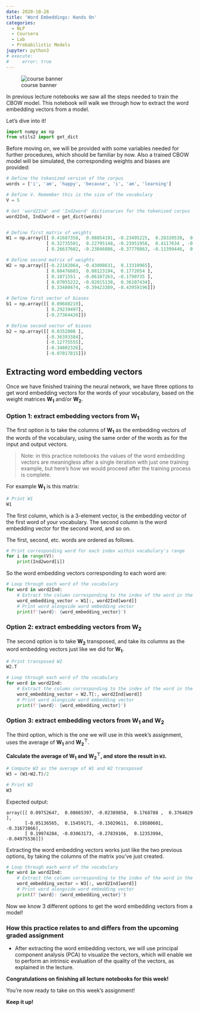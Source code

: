 ```yaml
---
date: 2020-10-28
title: 'Word Embeddings: Hands On'
categories: 
  - NLP 
  - Coursera 
  - Lab
  - Probabilistic Models
jupyter: python3
# execute: 
#     error: true
---
```


::: {.column-margin .nolightbox}
![course banner](/images/Course-Logo-2-3.webp)
:::


In previous lecture notebooks we saw all the steps needed to train the CBOW model. This notebook will walk we through how to extract the word embedding vectors from a model.

Let's dive into it!


```python
import numpy as np
from utils2 import get_dict
```

Before moving on, we will be provided with some variables needed for further procedures, which should be familiar by now. Also a trained CBOW model will be simulated, the corresponding weights and biases are provided: 

```python
# Define the tokenized version of the corpus
words = ['i', 'am', 'happy', 'because', 'i', 'am', 'learning']

# Define V. Remember this is the size of the vocabulary
V = 5

# Get 'word2Ind' and 'Ind2word' dictionaries for the tokenized corpus
word2Ind, Ind2word = get_dict(words)


# Define first matrix of weights
W1 = np.array([[ 0.41687358,  0.08854191, -0.23495225,  0.28320538,  0.41800106],
               [ 0.32735501,  0.22795148, -0.23951958,  0.4117634 , -0.23924344],
               [ 0.26637602, -0.23846886, -0.37770863, -0.11399446,  0.34008124]])

# Define second matrix of weights
W2 = np.array([[-0.22182064, -0.43008631,  0.13310965],
               [ 0.08476603,  0.08123194,  0.1772054 ],
               [ 0.1871551 , -0.06107263, -0.1790735 ],
               [ 0.07055222, -0.02015138,  0.36107434],
               [ 0.33480474, -0.39423389, -0.43959196]])

# Define first vector of biases
b1 = np.array([[ 0.09688219],
               [ 0.29239497],
               [-0.27364426]])

# Define second vector of biases
b2 = np.array([[ 0.0352008 ],
               [-0.36393384],
               [-0.12775555],
               [-0.34802326],
               [-0.07017815]])
```



## Extracting word embedding vectors

Once we have finished training the neural network, we have three options to get word embedding vectors for the words of your vocabulary, based on the weight matrices $\mathbf{W_1}$ and/or $\mathbf{W_2}$.

### Option 1: extract embedding vectors from $\mathbf{W_1}$

The first option is to take the columns of $\mathbf{W_1}$ as the embedding vectors of the words of the vocabulary, using the same order of the words as for the input and output vectors.

> Note: in this practice notebooks the values of the word embedding vectors are meaningless after a single iteration with just one training example, but here's how we would proceed after the training process is complete.

For example $\mathbf{W_1}$ is this matrix:

```python
# Print W1
W1
```

The first column, which is a 3-element vector, is the embedding vector of the first word of your vocabulary. The second column is the word embedding vector for the second word, and so on.

The first, second, etc. words are ordered as follows.

```python
# Print corresponding word for each index within vocabulary's range
for i in range(V):
    print(Ind2word[i])
```

So the word embedding vectors corresponding to each word are:

```python
# Loop through each word of the vocabulary
for word in word2Ind:
    # Extract the column corresponding to the index of the word in the vocabulary
    word_embedding_vector = W1[:, word2Ind[word]]
    # Print word alongside word embedding vector
    print(f'{word}: {word_embedding_vector}')
```

### Option 2: extract embedding vectors from $\mathbf{W_2}$

The second option is to take $\mathbf{W_2}$ transposed, and take its columns as the word embedding vectors just like we did for $\mathbf{W_1}$.

```python
# Print transposed W2
W2.T
```

```python
# Loop through each word of the vocabulary
for word in word2Ind:
    # Extract the column corresponding to the index of the word in the vocabulary
    word_embedding_vector = W2.T[:, word2Ind[word]]
    # Print word alongside word embedding vector
    print(f'{word}: {word_embedding_vector}')
```

### Option 3: extract embedding vectors from $\mathbf{W_1}$ and $\mathbf{W_2}$

The third option, which is the one we will use in this week's assignment, uses the average of $\mathbf{W_1}$ and $\mathbf{W_2^\top}$.

**Calculate the average of $\mathbf{W_1}$ and $\mathbf{W_2^\top}$, and store the result in `W3`.**

```python
# Compute W3 as the average of W1 and W2 transposed
W3 = (W1+W2.T)/2

# Print W3
W3
```

Expected output:

    array([[ 0.09752647,  0.08665397, -0.02389858,  0.1768788 ,  0.3764029 ],
           [-0.05136565,  0.15459171, -0.15029611,  0.19580601, -0.31673866],
           [ 0.19974284, -0.03063173, -0.27839106,  0.12353994, -0.04975536]])

Extracting the word embedding vectors works just like the two previous options, by taking the columns of the matrix you've just created.

```python
# Loop through each word of the vocabulary
for word in word2Ind:
    # Extract the column corresponding to the index of the word in the vocabulary
    word_embedding_vector = W3[:, word2Ind[word]]
    # Print word alongside word embedding vector
    print(f'{word}: {word_embedding_vector}')
```

Now we know 3 different options to get the word embedding vectors from a model! 

### How this practice relates to and differs from the upcoming graded assignment

- After extracting the word embedding vectors, we will use principal component analysis (PCA) to visualize the vectors, which will enable we to perform an intrinsic evaluation of the quality of the vectors, as explained in the lecture.

**Congratulations on finishing all lecture notebooks for this week!** 

You're now ready to take on this week's assignment!

**Keep it up!**

